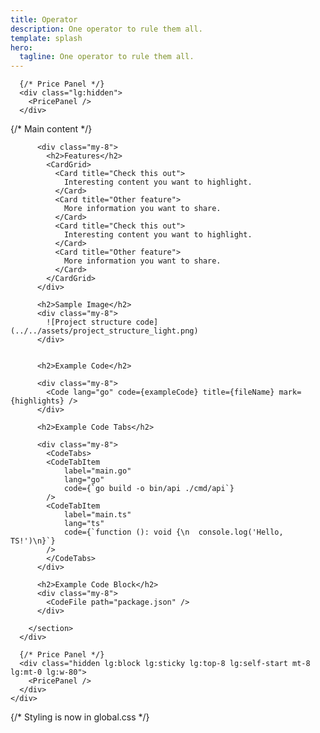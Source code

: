 ```yaml
---
title: Operator
description: One operator to rule them all.
template: splash
hero:
  tagline: One operator to rule them all.
---
```




      {/* Price Panel */}
      <div class="lg:hidden">
        <PricePanel />
      </div>

<div class="relative">
  <div class="max-w-7xl mx-auto px-4 sm:px-6 lg:px-8 py-8">
    <div class="lg:flex lg:items-start lg:gap-12">
      {/* Main content */}
      <div class="lg:flex-1 lg:min-w-0">
        <section class="prose dark:prose-invert max-w-none">
          
          <div class="my-8">
            <h2>Features</h2>
            <CardGrid>
              <Card title="Check this out">
                Interesting content you want to highlight.
              </Card>
              <Card title="Other feature">
                More information you want to share.
              </Card>
              <Card title="Check this out">
                Interesting content you want to highlight.
              </Card>
              <Card title="Other feature">
                More information you want to share.
              </Card>
            </CardGrid>
          </div>

          <h2>Sample Image</h2>
          <div class="my-8">
            ![Project structure code](../../assets/project_structure_light.png)
          </div>


          <h2>Example Code</h2>

          <div class="my-8">
            <Code lang="go" code={exampleCode} title={fileName} mark={highlights} />
          </div>
    
          <h2>Example Code Tabs</h2>

          <div class="my-8">
            <CodeTabs>
            <CodeTabItem
                label="main.go"
                lang="go"
                code={`go build -o bin/api ./cmd/api`}
            />
            <CodeTabItem
                label="main.ts"
                lang="ts"
                code={`function (): void {\n  console.log('Hello, TS!')\n}`}
            />
            </CodeTabs>
          </div>

          <h2>Example Code Block</h2>
          <div class="my-8">
            <CodeFile path="package.json" />
          </div>

        </section>
      </div>

      {/* Price Panel */}
      <div class="hidden lg:block lg:sticky lg:top-8 lg:self-start mt-8 lg:mt-0 lg:w-80">
        <PricePanel />
      </div>
    </div>
  </div>
</div>


{/* Styling is now in global.css */}
